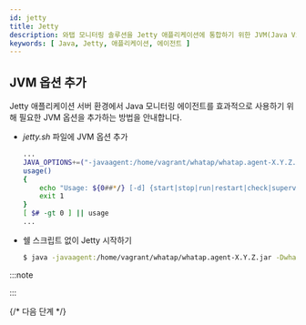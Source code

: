 ```yaml
---
id: jetty
title: Jetty
description: 와탭 모니터링 솔루션을 Jetty 애플리케이션에 통합하기 위한 JVM(Java Virtual Machine) 옵션 추가 방법에 대한 상세한 안내를 제공합니다. 사용자는 본 문서를 통해 자바(Java) 에이전트 설치 후 Jetty 애플리케이션의 성능 및 가용성 모니터링을 위해 필요한 JVM 설정을 적용하는 방법을 단계별로 확인할 수 있습니다. 에이전트 설치 과정 중 필수 JVM 옵션의 구성과 Jetty와의 원활한 통합을 위한 최적의 설정 방법, 힙스토그램 조회 방법을 포함하고 있습니다.
keywords: [ Java, Jetty, 애플리케이션, 에이전트 ]
---
```


## JVM 옵션 추가

Jetty 애플리케이션 서버 환경에서 Java 모니터링 에이전트를 효과적으로 사용하기 위해 필요한 JVM 옵션을 추가하는 방법을 안내합니다.

* *jetty.sh* 파일에 JVM 옵션 추가

  ```bash title='$JETTY_HOME/bin/jetty.sh' {2} showLineNumbers
  ...
  JAVA_OPTIONS+=("-javaagent:/home/vagrant/whatap/whatap.agent-X.Y.Z.jar -Dwhatap.port=8080")
  usage()
  {
      echo "Usage: ${0##*/} [-d] {start|stop|run|restart|check|supervise} [ CONFIGS ... ] "
      exit 1
  }
  [ $# -gt 0 ] || usage
  ...
  ```

* 쉘 스크립트 없이 Jetty 시작하기

  ```bash
  $ java -javaagent:/home/vagrant/whatap/whatap.agent-X.Y.Z.jar -Dwhatap.port=8080 -jar start.jar &
  ```

:::note


<Java17 />

:::


<Setheapmemory /> 

{/* 다음 단계 */}

<Nextstep />